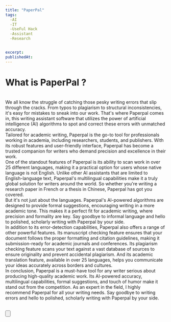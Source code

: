 ```yaml
---
title: "PaperPal"
tags: 
  -AI 
  -IT
  -UseFul Hack
  -Assistant
  -Research


excerpt:
publishedAt:
---
```

# What is PaperPal ?
<br />
We all know the struggle of catching those pesky writing errors that slip through the cracks. From typos to plagiarism to structural inconsistencies, it's easy for mistakes to sneak into our work. That's where Paperpal comes in, this writing assistant software that utilizes the power of artificial intelligence (AI) algorithms to spot and correct these errors with unmatched accuracy.
<br />
Tailored for academic writing, Paperpal is the go-to tool for professionals working in academia, including researchers, students, and publishers. With its robust features and user-friendly interface, Paperpal has become a trusted companion for writers who demand precision and excellence in their work.
<br />
One of the standout features of Paperpal is its ability to scan work in over 25 different languages, making it a practical option for users whose native language is not English. Unlike other AI assistants that are limited to English-language text, Paperpal's multilingual capabilities make it a truly global solution for writers around the world. So whether you're writing a research paper in French or a thesis in Chinese, Paperpal has got you covered.
<br />
But it's not just about the languages. Paperpal's AI-powered algorithms are designed to provide formal suggestions, encouraging writing in a more academic tone. This makes it a perfect fit for academic writing, where precision and formality are key. Say goodbye to informal language and hello to polished, scholarly writing with Paperpal by your side.
<br />
In addition to its error-detection capabilities, Paperpal also offers a range of other powerful features. Its manuscript checking feature ensures that your document follows the proper formatting and citation guidelines, making it submission-ready for academic journals and conferences. Its plagiarism checking feature scans your text against a vast database of sources to ensure originality and prevent accidental plagiarism. And its academic translation feature, available in over 25 languages, helps you communicate your ideas accurately across borders and cultures.
<br />
In conclusion, Paperpal is a must-have tool for any writer serious about producing high-quality academic work. Its AI-powered accuracy, multilingual capabilities, formal suggestions, and touch of humor make it stand out from the competition. As an expert in the field, I highly recommend Paperpal for all your writing needs. Say goodbye to writing errors and hello to polished, scholarly writing with Paperpal by your side.
<br />
<br />

<Button
  address="https://paperpal.com/"
  text="Link to PaperPal"
/>